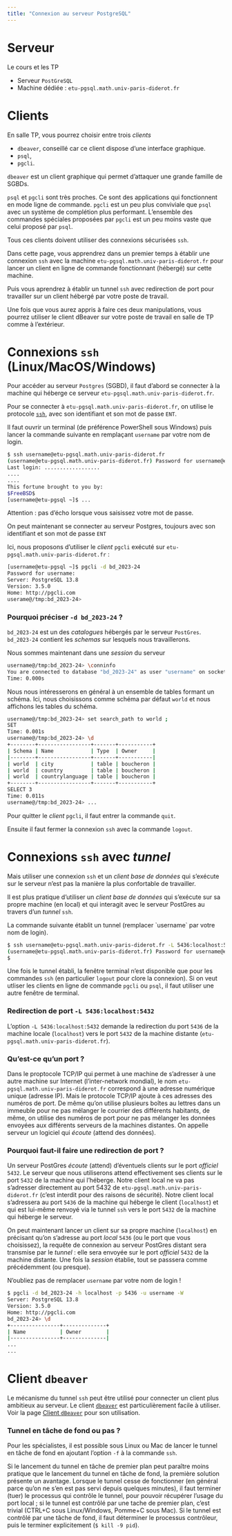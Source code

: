 ```yaml
---
title: "Connexion au serveur PostgreSQL"
---
```


# Serveur

Le cours et les TP

-   Serveur `PostGreSQL`
-   Machine dédiée : `etu-pgsql.math.univ-paris-diderot.fr`

# Clients

En salle TP, vous pourrez choisir entre trois *clients*

-   `dbeaver`, conseillé car ce client dispose d'une interface graphique.
-   `psql`,
-   `pgcli`.

`dbeaver` est un client graphique qui permet d'attaquer une grande famille de SGBDs.

`psql` et `pgcli` sont très proches. Ce sont des applications qui fonctionnent en mode ligne de commande. `pgcli` est un peu plus conviviale que `psql` avec un système de complétion plus performant. L'ensemble des commandes spéciales proposées par `pgcli` est un peu moins vaste que celui proposé par `psql`.

Tous ces clients doivent utiliser des connexions sécurisées `ssh`.

Dans cette page, vous apprendrez dans un premier temps à établir une connexion `ssh` avec la machine `etu-pgsql.math.univ-paris-diderot.fr` pour lancer un client en ligne de commande fonctionnant (hébergé) sur cette machine.

Puis vous aprendrez à établir un tunnel `ssh` avec redirection de port pour travailler sur un client hébergé par votre poste de travail.

Une fois que vous aurez appris à faire ces deux manipulations, vous pourrez utiliser le client dBeaver sur votre poste de travail en salle de TP comme à l'extérieur.

# Connexions `ssh` (Linux/MacOS/Windows)

Pour accéder au serveur `Postgres` (SGBD), il faut d'abord se connecter à la machine qui héberge ce serveur `etu-pgsql.math.univ-paris-diderot.fr`.

Pour se connecter à `etu-pgsql.math.univ-paris-diderot.fr`, on utilise le protocole [`ssh`](https://en.wikipedia.org/wiki/Secure_Shell), avec son identifiant et son mot de passe `ENT`.

Il faut ouvrir un terminal (de préférence PowerShell sous Windows) puis lancer la commande suivante en remplaçant `username` par votre nom de login.

``` bash
$ ssh username@etu-pgsql.math.univ-paris-diderot.fr
(username@etu-pgsql.math.univ-paris-diderot.fr) Password for username@etu-pgsql.math.univ-paris-diderot.fr:
Last login: ..................
....
....
This fortune brought to you by:
$FreeBSD$
[username@etu-pgsql ~]$ ...
```

Attention : pas d'écho lorsque vous saisissez votre mot de passe.

On peut maintenant se connecter au serveur Postgres, toujours avec son identifiant et son mot de passe `ENT`

Ici, nous proposons d'utiliser le *client* `pgcli` exécuté sur `etu-pgsql.math.univ-paris-diderot.fr` :

``` bash
[username@etu-pgsql ~]$ pgcli -d bd_2023-24 
Password for username: 
Server: PostgreSQL 13.8
Version: 3.5.0
Home: http://pgcli.com
userame@/tmp:bd_2023-24> 
```

::: callout-note
### Pourquoi préciser `-d bd_2023-24` ?

`bd_2023-24` est un des *catalogues* hébergés par le serveur `PostGres`.\
`bd_2023-24` contient les *schemas* sur lesquels nous travaillerons.
:::

Nous sommes maintenant dans une *session* du serveur

``` bash
username@/tmp:bd_2023-24> \conninfo
You are connected to database "bd_2023-24" as user "username" on socket "/tmp" at port "None".
Time: 0.000s
```

Nous nous intéresserons en général à un ensemble de tables formant un schéma. Ici, nous choisissons comme schéma par défaut `world` et nous affichons les tables du schéma.

``` bash
username@/tmp:bd_2023-24> set search_path to world ;
SET
Time: 0.001s
username@/tmp:bd_2023-24> \d
+--------+-----------------+-------+-----------+
| Schema | Name            | Type  | Owner     |
|--------+-----------------+-------+-----------|
| world  | city            | table | boucheron |
| world  | country         | table | boucheron |
| world  | countrylanguage | table | boucheron |
+--------+-----------------+-------+-----------+
SELECT 3
Time: 0.011s
username@/tmp:bd_2023-24> ...
```

::: callout-important
Pour quitter le *client* `pgcli`, il faut entrer la commande `quit`.

Ensuite il faut fermer la connexion `ssh` avec la commande `logout`.
:::

# Connexions `ssh` avec *tunnel*

Mais utiliser une connexion `ssh` et un *client base de données* qui s'exécute sur le serveur n'est pas la manière la plus confortable de travailler.

Il est plus pratique d'utiliser un *client base de données* qui s'exécute sur sa propre machine (en local) et qui interagit avec le serveur PostGres au travers d'un *tunnel* `ssh`.

La commande suivante établit un tunnel (remplacer \`username\` par votre nom de login).

``` bash
$ ssh username@etu-pgsql.math.univ-paris-diderot.fr -L 5436:localhost:5432
(username@etu-pgsql.math.univ-paris-diderot.fr) Password for username@etu-pgsql.math.univ-paris-diderot.fr:
$ 
```

Une fois le tunnel établi, la fenêtre terminal n'est disponible que pour les commandes `ssh` (en particulier `logout` pour clore la connexion). Si on veut utliser les clients en ligne de commande `pgcli` ou `psql`, il faut utiliser une autre fenêtre de terminal.


::: callout-note
### Redirection de port `-L 5436:localhost:5432`

L'option `-L 5436:localhost:5432` demande la redirection du port `5436` de la machine locale (`localhost`) vers le port `5432` de la machine distante (`etu-pgsql.math.univ-paris-diderot.fr`).

### Qu'est-ce qu'un port ?

Dans le proptocole TCP/IP qui permet à une machine de s'adresser à une autre machine sur Internet (l'inter-network mondial), le nom `etu-pgsql.math.univ-paris-diderot.fr` correspond à une adresse numérique unique (adresse IP). Mais le protocole TCP/IP ajoute à ces adresses des numéros de port. De même qu'on utilise plusieurs boîtes au lettres dans un immeuble pour ne pas mélanger le courrier des différents habitants, de même, on utilise des numéros de port pour ne pas mélanger les données envoyées aux différents serveurs de la machines distantes. On appelle serveur un logiciel qui *écoute* (attend des données).

### Pourquoi faut-il faire une redirection de port ?

Un serveur PostGres *écoute* (attend) d'éventuels clients sur le port *officiel* `5432`. Le serveur que nous utiliserons attend effectivement ses clients sur le port `5432` de la machine qui l'héberge. Notre client local ne va pas s'adresser directement au port 5432 de `etu-pgsql.math.univ-paris-diderot.fr` (c'est interdit pour des raisons de sécurité). Notre client local s'adressera au port `5436` de la machine qui héberge le client (`localhost`) et qui est lui-même renvoyé via le tunnel `ssh` vers le port `5432` de la machine qui héberge le serveur.
:::

On peut maintenant lancer un client sur sa propre machine (`localhost`) en précisant qu'on s'adresse au port *local* `5436` (ou le port que vous choisissez), la requête de connexion au serveur PostGres distant sera transmise par le *tunnel* : elle sera envoyée sur le port *officiel* `5432` de la machine distante. Une fois la *session* établie, tout se passsera comme précédemment (ou presque).

N'oubliez pas de remplacer `username` par votre nom de login !

``` bash
$ pgcli -d bd_2023-24 -h localhost -p 5436 -u username -W
Server: PostgreSQL 13.8
Version: 3.5.0
Home: http://pgcli.com
bd_2023-24> \d
+----------------+--------------+
| Name           | Owner        |
|----------------+--------------|
...
...
```

# Client `dbeaver`

Le mécanisme du tunnel `ssh` peut être utilisé pour connecter un client plus ambitieux au serveur. Le client [`dbeaver`](https://dbeaver.io) est particulièrement facile à utiliser. Voir la page [Client `dBeaver`](/computing-dbeaver.qmd) pour son utilisation.

::: callout-note
### Tunnel en tâche de fond ou pas ?

Pour les spécialistes, il est possible sous Linux ou Mac de lancer le tunnel en tâche de fond en ajoutant l'option `-f` à la commande `ssh`.

Si le lancement du tunnel en tâche de premier plan peut paraître moins pratique que le lancement du tunnel en tâche de fond, la première solution présente un avantage. Lorsque le tunnel cesse de fonctionner (en général parce qu'on ne s'en est pas servi depuis quelques minutes), il faut terminer (tuer) le processus qui contrôle le tunnel, pour pouvoir récupérer l'usage du port local ; si le tunnel est contrôlé par une tache de premier plan, c'est trivial (CTRL+C sous Linux/Windows, Pomme+C sous Mac). Si le tunnel est contrôlé par une tâche de fond, il faut déterminer le processus contrôleur, puis le terminer explicitement (`$ kill -9 pid`).
:::